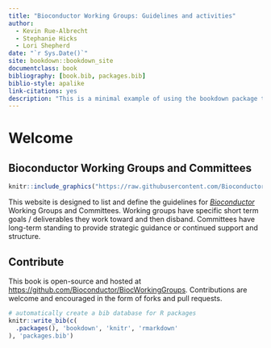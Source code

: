 ```yaml
--- 
title: "Bioconductor Working Groups: Guidelines and activities"
author:
  - Kevin Rue-Albrecht
  - Stephanie Hicks
  - Lori Shepherd
date: "`r Sys.Date()`"
site: bookdown::bookdown_site
documentclass: book
bibliography: [book.bib, packages.bib]
biblio-style: apalike
link-citations: yes
description: "This is a minimal example of using the bookdown package to write a book. The output format for this example is bookdown::gitbook."
---
```


# Welcome {-}

## Bioconductor Working Groups and Committees {.unnumbered}

```r
knitr::include_graphics("https://raw.githubusercontent.com/Bioconductor/BiocStickers/master/Bioconductor/Bioconductor.png")
```

This website is designed to list and define the guidelines for
[_Bioconductor_](https://bioconductor.org/) Working Groups and
Committees. Working groups have specific short term goals / deliverables they
work toward and then disband. Committees have long-term standing to provide
strategic guidance or continued support and structure.


## Contribute {.unnumbered}

This book is open-source and hosted at <https://github.com/Bioconductor/BiocWorkingGroups>.
Contributions are welcome and encouraged in the form of forks and pull requests.

```r
# automatically create a bib database for R packages
knitr::write_bib(c(
  .packages(), 'bookdown', 'knitr', 'rmarkdown'
), 'packages.bib')
```
